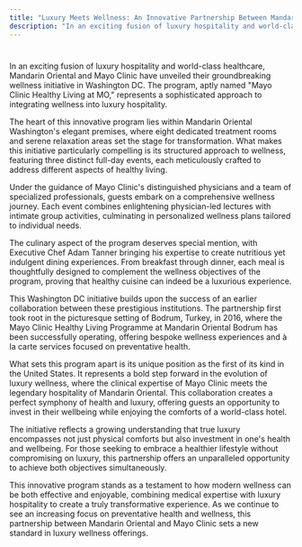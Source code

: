 ```yaml
---
title: "Luxury Meets Wellness: An Innovative Partnership Between Mandarin Oriental and Mayo Clinic"
description: "In an exciting fusion of luxury hospitality and world-class healthcare, Mandarin Oriental and Mayo Clinic have unveiled their groundbreaking wellness initiative in Washington DC. The program, aptly named "Mayo Clinic Healthy Living at MO," represents a sophisticated approach to integrating wellness into luxury hospitality."
---
```


#

In an exciting fusion of luxury hospitality and world-class healthcare, Mandarin Oriental and Mayo Clinic have unveiled their groundbreaking wellness initiative in Washington DC. The program, aptly named "Mayo Clinic Healthy Living at MO," represents a sophisticated approach to integrating wellness into luxury hospitality.

The heart of this innovative program lies within Mandarin Oriental Washington's elegant premises, where eight dedicated treatment rooms and serene relaxation areas set the stage for transformation. What makes this initiative particularly compelling is its structured approach to wellness, featuring three distinct full-day events, each meticulously crafted to address different aspects of healthy living.

Under the guidance of Mayo Clinic's distinguished physicians and a team of specialized professionals, guests embark on a comprehensive wellness journey. Each event combines enlightening physician-led lectures with intimate group activities, culminating in personalized wellness plans tailored to individual needs.

The culinary aspect of the program deserves special mention, with Executive Chef Adam Tanner bringing his expertise to create nutritious yet indulgent dining experiences. From breakfast through dinner, each meal is thoughtfully designed to complement the wellness objectives of the program, proving that healthy cuisine can indeed be a luxurious experience.

This Washington DC initiative builds upon the success of an earlier collaboration between these prestigious institutions. The partnership first took root in the picturesque setting of Bodrum, Turkey, in 2016, where the Mayo Clinic Healthy Living Programme at Mandarin Oriental Bodrum has been successfully operating, offering bespoke wellness experiences and à la carte services focused on preventative health.

What sets this program apart is its unique position as the first of its kind in the United States. It represents a bold step forward in the evolution of luxury wellness, where the clinical expertise of Mayo Clinic meets the legendary hospitality of Mandarin Oriental. This collaboration creates a perfect symphony of health and luxury, offering guests an opportunity to invest in their wellbeing while enjoying the comforts of a world-class hotel.

The initiative reflects a growing understanding that true luxury encompasses not just physical comforts but also investment in one's health and wellbeing. For those seeking to embrace a healthier lifestyle without compromising on luxury, this partnership offers an unparalleled opportunity to achieve both objectives simultaneously.

This innovative program stands as a testament to how modern wellness can be both effective and enjoyable, combining medical expertise with luxury hospitality to create a truly transformative experience. As we continue to see an increasing focus on preventative health and wellness, this partnership between Mandarin Oriental and Mayo Clinic sets a new standard in luxury wellness offerings.